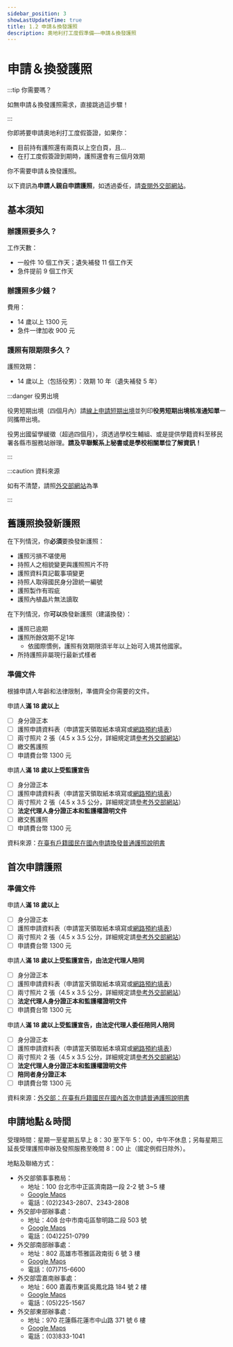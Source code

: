 ```yaml
---
sidebar_position: 3
showLastUpdateTime: true
title: 1.2 申請＆換發護照
description: 奧地利打工度假準備——申請＆換發護照
---
```


# 申請＆換發護照

:::tip 你需要嗎？

如無申請＆換發護照需求，直接跳過這步驟！

:::

你即將要申請奧地利打工度假簽證，如果你：
- 目前持有護照還有兩頁以上空白頁，且...
- 在打工度假簽證到期時，護照還會有三個月效期

你不需要申請＆換發護照。

以下資訊為**申請人親自申請護照**，如透過委任，請[查閱外交部網站](https://www.boca.gov.tw/cp-300-7141-f30e2-1.html#R06)。

## 基本須知

### 辦護照要多久？

工作天數：
- 一般件 10 個工作天；遺失補發 11 個工作天
- 急件提前 9 個工作天

### 辦護照多少錢？

費用：
- 14 歲以上 1300 元
- 急件一律加收 900 元

### 護照有限期限多久？

護照效期：
- 14 歲以上（包括役男）：效期 10 年（遺失補發 5 年）

:::danger 役男出境

役男短期出境（四個月內）請[線上申請短期出境](https://www.ris.gov.tw/departure/app/Departure/main)並列印**役男短期出境核准通知單**一同攜帶出境。

役男出國留學緩徵（超過四個月），須透過學校生輔組、或是提供學籍資料至移民署各縣市服務站辦理。**請及早聯繫系上秘書或是學校相關單位了解資訊！**

:::

:::caution 資料來源

如有不清楚，請照[外交部網站](https://www.boca.gov.tw/np-1-1.html)為準

:::

## 舊護照換發新護照

在下列情況，你**必須**要換發新護照：
- 護照污損不堪使用
- 持照人之相貌變更與護照照片不符
- 護照資料頁記載事項變更
- 持照人取得國民身分證統一編號
- 護照製作有瑕疵
- 護照內植晶片無法讀取

在下列情況，你**可以**換發新護照（建議換發）：
- 護照已逾期
- 護照所餘效期不足1年
	- 依國際慣例，護照有效期限須半年以上始可入境其他國家。
- 所持護照非屬現行最新式樣者

### 準備文件

根據申請人年齡和法律限制，準備齊全你需要的文件。

申請人**滿 18 歲以上**
- [ ] 身分證正本
- [ ] 護照申請資料表（申請當天領取紙本填寫或[網路預約填表](https://ppass.boca.gov.tw/sp-ia-login-2.html)）
- [ ] 兩寸照片 2 張（4.5 x 3.5 公分，詳細規定請[參考外交部網站](https://www.boca.gov.tw/cp-16-4123-c2932-1.html)）
- [ ] 繳交舊護照
- [ ] 申請費台幣 1300 元

申請人**滿 18 歲以上受監護宣告**
- [ ] 身分證正本
- [ ] 護照申請資料表（申請當天領取紙本填寫或[網路預約填表](https://ppass.boca.gov.tw/sp-ia-login-2.html)）
- [ ] 兩寸照片 2 張（4.5 x 3.5 公分，詳細規定請[參考外交部網站](https://www.boca.gov.tw/cp-16-4123-c2932-1.html)）
- [ ] **法定代理人身分證正本和監護權證明文件**
- [ ] 繳交舊護照
- [ ] 申請費台幣 1300 元

資料來源：[在臺有戶籍國民在國內申請換發普通護照說明書](https://www.boca.gov.tw/cp-300-7141-f30e2-1.html)

## 首次申請護照

### 準備文件

申請人**滿 18 歲以上**
- [ ] 身分證正本
- [ ] 護照申請資料表（申請當天領取紙本填寫或[網路預約填表](https://ppass.boca.gov.tw/sp-ia-login-2.html)）
- [ ] 兩寸照片 2 張（4.5 x 3.5 公分，詳細規定請[參考外交部網站](https://www.boca.gov.tw/cp-16-4123-c2932-1.html)）
- [ ] 申請費台幣 1300 元

申請人**滿 18 歲以上受監護宣告，由法定代理人陪同**
- [ ] 身分證正本
- [ ] 護照申請資料表（申請當天領取紙本填寫或[網路預約填表](https://ppass.boca.gov.tw/sp-ia-login-2.html)）
- [ ] 兩寸照片 2 張（4.5 x 3.5 公分，詳細規定請[參考外交部網站](https://www.boca.gov.tw/cp-16-4123-c2932-1.html)）
- [ ] **法定代理人身分證正本和監護權證明文件**
- [ ] 申請費台幣 1300 元

申請人**滿 18 歲以上受監護宣告，由法定代理人委任陪同人陪同**
- [ ] 身分證正本
- [ ] 護照申請資料表（申請當天領取紙本填寫或[網路預約填表](https://ppass.boca.gov.tw/sp-ia-login-2.html)）
- [ ] 兩寸照片 2 張（4.5 x 3.5 公分，詳細規定請[參考外交部網站](https://www.boca.gov.tw/cp-16-4123-c2932-1.html)）
- [ ] **法定代理人身分證正本和監護權證明文件**
- [ ] **陪同者身分證正本**
- [ ] 申請費台幣 1300 元

資料來源：[外交部：在臺有戶籍國民在國內首次申請普通護照說明書](https://www.boca.gov.tw/cp-18-7140-fc0d5-1.html)

## 申請地點＆時間

受理時間：星期一至星期五早上 8：30 至下午 5：00，中午不休息；另每星期三延長受理護照申辦及發照服務至晚間 8：00 止（國定例假日除外）。

地點及聯絡方式：
- 外交部領事事務局：
	- 地址：100 台北市中正區濟南路一段 2-2 號 3~5 樓
	- [Google Maps](https://www.google.com/maps/place/%E5%A4%96%E4%BA%A4%E9%83%A8%E9%A0%98%E4%BA%8B%E4%BA%8B%E5%8B%99%E5%B1%80/@25.0426814,121.5175367,17z/data=!3m2!4b1!5s0x3442a971570f9ab7:0x30f3d40463a97620!4m6!3m5!1s0x3442a971501e8dd7:0x4bc0f34ef28d090a!8m2!3d25.0426814!4d121.5201116!16s%2Fg%2F1jkyl3mhj?entry=ttu)
	- 電話：(02)2343-2807、2343-2808
- 外交部中部辦事處：
	- 地址：408 台中市南屯區黎明路二段 503 號
	- [Google Maps](https://www.google.com/maps/place/%E5%A4%96%E4%BA%A4%E9%83%A8%E4%B8%AD%E9%83%A8%E8%BE%A6%E4%BA%8B%E8%99%95/@24.1552354,120.6314596,17z/data=!3m2!4b1!5s0x34693de8fc86ce21:0xdde4d4309f8c4a4d!4m6!3m5!1s0x34693de8fc09ad7b:0xbb75286c37aa21c0!8m2!3d24.1552354!4d120.6340345!16s%2Fg%2F12hklc8gq?entry=ttu)
	- 電話：(04)2251-0799
- 外交部南部辦事處：
	- 地址：802 高雄市苓雅區政南街 6 號 3 樓
	- [Google Maps](https://www.google.com/maps/place/%E5%A4%96%E4%BA%A4%E9%83%A8%E5%8D%97%E9%83%A8%E8%BE%A6%E4%BA%8B%E8%99%95/@22.6244254,120.3306148,17z/data=!3m1!4b1!4m6!3m5!1s0x346e047c9381d101:0x8014a68042103bed!8m2!3d22.6244254!4d120.3331897!16s%2Fg%2F119tbn3j8?entry=ttu)
	- 電話：(07)715-6600
- 外交部雲嘉南辦事處：
	- 地址：600 嘉義市東區吳鳳北路 184 號 2 樓
	- [Google Maps](https://www.google.com/maps/place/%E5%A4%96%E4%BA%A4%E9%83%A8%E9%9B%B2%E5%98%89%E5%8D%97%E8%BE%A6%E4%BA%8B%E8%99%95/@23.4786957,120.4507787,17z/data=!3m1!4b1!4m6!3m5!1s0x346e9436ae16075b:0xe9c61cf42ea7fe3f!8m2!3d23.4786957!4d120.4533536!16s%2Fg%2F12jsjgf31?entry=ttu)
	- 電話：(05)225-1567
- 外交部東部辦事處：
	- 地址：970 花蓮縣花蓮市中山路 371 號 6 樓
	- [Google Maps](https://www.google.com/maps/place/%E5%A4%96%E4%BA%A4%E9%83%A8%E6%9D%B1%E9%83%A8%E8%BE%A6%E4%BA%8B%E8%99%95/@23.9814395,121.6031919,17z/data=!3m1!4b1!4m6!3m5!1s0x34689fc0abe46f13:0x145699867a59b5e7!8m2!3d23.9814395!4d121.6057668!16s%2Fg%2F12hkdq9dh?entry=ttu)
	- 電話：(03)833-1041